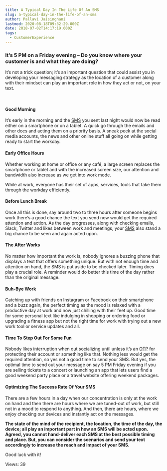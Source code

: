 ```yaml
---
title: A Typical Day In The Life Of An SMS
slug: a-typical-day-in-the-life-of-an-sms
author: Pallavi Jaisinghani
lastmod: 2020-08-18T09:32:29.000Z
date: 2018-07-02T14:17:19.000Z
tags:
  - CustomerExperience
---
```


### **It’s 5 PM on a Friday evening – Do you know where your customer is and what they are doing?**


It’s not a trick question; it’s an important question that could assist you in developing your messaging strategy as the location of a customer along with their mindset can play an important role in how they act or not, on your text.


 


#### **Good Morning**


It’s early in the morning and the [SMS](https://msg91.com/) you sent last night would now be read either on a smartphone or on a tablet. A quick go through the emails and other docs and acting them on a priority basis. A sneak peek at the social media accounts, the news and other online stuff all going on while getting ready to start the workday.


#### **Early Office Hours**


Whether working at home or office or any café, a large screen replaces the smartphone or tablet and with the increased screen size, our attention and bandwidth also increase as we get into work mode.


While at work, everyone has their set of apps, services, tools that take them through the workday efficiently.


#### **Before Lunch Break**


Once all this is done, say around two to three hours after someone begins work there’s a good chance the text you send now would get the required attention and action. As the day progresses, along with checking emails, Slack, Twitter and likes between work and meetings, your [SMS](https://control.msg91.com/signup/) also stand a big chance to be seen and again acted upon.


#### **The After Works**


No matter how important the work is, nobody ignores a buzzing phone that displays a text that offers something unique. But with not enough time and attention on hand, the SMS is put aside to be checked later. Timing does play a crucial role. A reminder would do better this time of the day rather than the original message.


#### **Buh-Bye Work**


Catching up with friends on Instagram or Facebook on their smartphone and a buzz again, the perfect timing as the mood is relaxed with a productive day at work and now just chilling with their feet up. Good time for some personal text like indulging in shopping or ordering food or upgrading a fitness app but not the right time for work with trying out a new work tool or service updates and all.


#### **Time To Step Out For Some Fun**


Nobody likes interruption when out socializing until unless it’s an [OTP](https://msg91.com/send-otp/) for protecting their account or something like that. Nothing less would get the required attention, so yes not a good time to send your SMS. But yes, the optimal time to send out your message on say 5 PM Friday evening if you are selling tickets to a concert or launching an app that lets users find a good weekend party place or a travel website offering weekend packages.


#### **Optimizing The Success Rate Of Your SMS**


There are a few hours in a day when our concentration is only at the work on hand and then there are hours where we are tuned-out of work, but still not in a mood to respond to anything. And then, there are hours, where we enjoy checking our devices and instantly act on the messages.


**The state of the mind of the recipient, the location, the time of the day, the device; all play an important part in how an SMS will be acted upon. Agreed, you cannot hand-deliver each SMS at the best possible timing and place. But, you can consider the scenarios and send your text accordingly to increase the reach and impact of your SMS.**


Good luck with it!


 Views: 39


